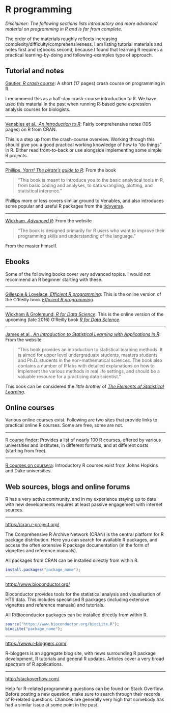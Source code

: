 # R programming

*Disclaimer: The following sections lists introductory and more advanced material on programming in R and is far from complete.*

The order of the materials roughly reflects increasing complexity/difficulty/comprehensiveness. I am listing tutorial materials and notes first and (e)books second, because I found that learning R requires a practical learning-by-doing and following-examples type of approach.

## Tutorial and notes

[Gautier, *R crash course*](http://www.cbs.dtu.dk/courses/thaiworkshop/exercises/crashR.2.pdf): A short (17 pages) crash course on programming in R.

I recommend this as a half-day crash-course introduction to R. We have used this material in the past when running R-based gene expression analysis courses for biologists.

---

[Venables et al., *An Introduction to R*](https://cran.r-project.org/doc/manuals/R-intro.pdf): Fairly comprehensive notes (105 pages) on R from CRAN.

This is a step up from the crash-course overview. Working through this should give you a good practical working knowledge of how to "do things" in R. Either read front-to-back or use alongside implementing some simple R projects.

---

[Phillips, *Yarrr! The pirate's guide to R*](https://drive.google.com/file/d/0B4udF24Yxab0S1hnZlBBTmgzM3M/view): From the book

> "This book is meant to introduce you to the basic analytical tools in R, from basic coding and analyses, to data wrangling, plotting, and statistical inference."

Phillips more or less covers similar ground to Venables, and also introduces some popular and useful R packages from the [tidyverse](https://blog.rstudio.org/2016/09/15/tidyverse-1-0-0/).

---

[Wickham, *Advanced R*](http://adv-r.had.co.nz/): From the website

> "The book is designed primarily for R users who want to improve their programming skills and understanding of the language."

From the master himself.

## Ebooks

Some of the following books cover very advanced topics. I would not recommend an R beginner starting with these.

---

[Gillespie & Lovelace, *Efficient R programming*](https://csgillespie.github.io/efficientR/index.html): This is the online version of the O'Reilly book [*Efficient R programming*](https://www.amazon.com/Efficient-Programming-Practical-Guide-Smarter/dp/1491950781).

---

[Wickham & Grolemund, *R for Data Science*](http://r4ds.had.co.nz): This is the online version of the upcoming (late 2016) O'Reilly book [*R for Data Science*](https://www.amazon.com/R-Data-Science-Hadley-Wickham/dp/1491910399/ref=as_li_ss_tl?ie=UTF8&qid=1469550189&sr=8-1&keywords=R+for+data+science&linkCode=sl1&tag=devtools-20&linkId=6fe0069f9605cf847ed96c191f4e84dd).

---

[James et al., *An Introduction to Statistical Learning with Applications in R*](http://www-bcf.usc.edu/~gareth/ISL/): From the website

> "This book provides an introduction to statistical learning methods. It is aimed for upper level undergraduate students, masters students and Ph.D. students in the non-mathematical sciences. The book also contains a number of R labs with detailed explanations on how to implement the various methods in real life settings, and should be a valuable resource for a practicing data scientist."

This book can be considered the *little brother* of [*The Elements of Statistical Learning*](http://statweb.stanford.edu/~tibs/ElemStatLearn/).


## Online courses

Various online courses exist. Following are two sites that provide links to practical online R courses. Some are free, some are not.

---

[R course finder](http://r-exercises.com/r-courses/): Provides a list of nearly 100 R courses, offered by various universities and institutes, in different formats, and at different costs (starting from free).

---

[R courses on coursera](https://www.coursera.org/courses?languages=en&query=r+programming): Introductory R courses exist from Johns Hopkins and Duke universities.

## Web sources, blogs and online forums

R has a very active community, and in my experience staying up to date with new developments requires at least passive engagement with internet sources.

---

[https://cran.r-project.org/](https://cran.r-project.org/)

The Comprehensive R Archive Network (CRAN) is the central platform for R package distribution. Here you can search for available R packages, and access the often extensive R package documentation (in the form of vignettes and reference manuals).

All packages from CRAN can be installed directly from within R.
```r
install.packages("package_name");
```

---

[https://www.bioconductor.org/](https://www.bioconductor.org/)

Bioconductor provides tools for the statistical analysis and visualisation of HTS data. This includes specialised R packages (including extensive vignettes and reference manuals) and tutorials.

All R/Bioconductor packages can be installed directly from within R.
```r
source("https://www.bioconductor.org/biocLite.R");
biocLite("package_name");
```
---

[https://www.r-bloggers.com/](https://www.r-bloggers.com/)

R-bloggers is an aggregate blog site, with news surrounding R package development, R tutorials and general R updates. Articles cover a very broad spectrum of R applications.

---

[http://stackoverflow.com/](http://stackoverflow.com/)

Help for R-related programming questions can be found on Stack Overflow. Before posting a new question, make sure to search through their records of R-related questions. Chances are generally very high that somebody has had a similar issue at some point in the past.
